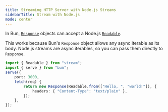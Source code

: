 ```yaml
---
title: Streaming HTTP Server with Node.js Streams
sidebarTitle: Stream with Node.js
mode: center
---
```


In Bun, [`Response`](https://developer.mozilla.org/en-US/docs/Web/API/Response) objects can accept a Node.js [`Readable`](https://nodejs.org/api/stream.html#stream_readable_streams).

This works because Bun's `Response` object allows any async iterable as its body. Node.js streams are async iterables, so you can pass them directly to `Response`.

```ts server.ts icon="/icons/typescript.svg"
import { Readable } from "stream";
import { serve } from "bun";
serve({
	port: 3000,
	fetch(req) {
		return new Response(Readable.from(["Hello, ", "world!"]), {
			headers: { "Content-Type": "text/plain" },
		});
	},
});
```
